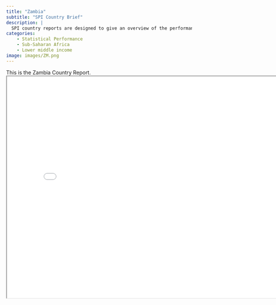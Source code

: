```yaml
---
title: "Zambia"
subtitle: "SPI Country Brief"
description: |
  SPI country reports are designed to give an overview of the performance of Zambia.
categories:
    - Statistical Performance
    - Sub-Saharan Africa
    - Lower middle income
image: images/ZM.png
---
```


This is the Zambia Country Report.
<iframe src="charts/Zambia_chart.html" width="800" height="600"></iframe>


